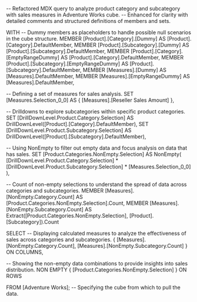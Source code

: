 -- Refactored MDX query to analyze product category and subcategory with sales measures in Adventure Works cube.
-- Enhanced for clarity with detailed comments and structured definitions of members and sets.

WITH 
  -- Dummy members as placeholders to handle possible null scenarios in the cube structure.
  MEMBER [Product].[Category].[Dummy] AS [Product].[Category].DefaultMember,
  MEMBER [Product].[Subcategory].[Dummy] AS [Product].[Subcategory].DefaultMember,
  MEMBER [Product].[Category].[EmptyRangeDummy] AS [Product].[Category].DefaultMember,
  MEMBER [Product].[Subcategory].[EmptyRangeDummy] AS [Product].[Subcategory].DefaultMember,
  MEMBER [Measures].[Dummy] AS [Measures].DefaultMember,
  MEMBER [Measures].[EmptyRangeDummy] AS [Measures].DefaultMember,
  
  -- Defining a set of measures for sales analysis.
  SET [Measures.Selection_0_0] AS {
    [Measures].[Reseller Sales Amount]
  },

  -- Drilldowns to explore subcategories within specific product categories.
  SET [DrillDownLevel.Product.Category.Selection] AS 
    DrillDownLevel([Product].[Category].DefaultMember),
  SET [DrillDownLevel.Product.Subcategory.Selection] AS 
    DrillDownLevel([Product].[Subcategory].DefaultMember),

  -- Using NonEmpty to filter out empty data and focus analysis on data that has sales.
  SET [Product.Categories.NonEmpty.Selection] AS 
    NonEmpty(
      [DrillDownLevel.Product.Category.Selection] * [DrillDownLevel.Product.Subcategory.Selection] * [Measures.Selection_0_0]
    ),

  -- Count of non-empty selections to understand the spread of data across categories and subcategories.
  MEMBER [Measures].[NonEmpty.Category.Count] AS 
    [Product.Categories.NonEmpty.Selection].Count,
  MEMBER [Measures].[NonEmpty.Subcategory.Count] AS 
    Extract([Product.Categories.NonEmpty.Selection], [Product].[Subcategory]).Count

SELECT 
  -- Displaying calculated measures to analyze the effectiveness of sales across categories and subcategories.
  {
    [Measures].[NonEmpty.Category.Count],
    [Measures].[NonEmpty.Subcategory.Count]
  } ON COLUMNS,

  -- Showing the non-empty data combinations to provide insights into sales distribution.
  NON EMPTY {
    [Product.Categories.NonEmpty.Selection]
  } ON ROWS

FROM [Adventure Works]; -- Specifying the cube from which to pull the data.
